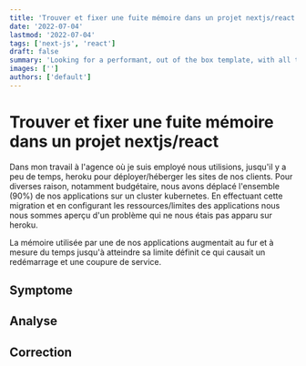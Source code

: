 ```yaml
---
title: 'Trouver et fixer une fuite mémoire dans un projet nextjs/react'
date: '2022-07-04'
lastmod: '2022-07-04'
tags: ['next-js', 'react']
draft: false
summary: 'Looking for a performant, out of the box template, with all the best in web technology to support your blogging needs? Checkout the Tailwind Nextjs Starter Blog template.'
images: ['']
authors: ['default']
---
```



# Trouver et fixer une fuite mémoire dans un projet nextjs/react

Dans mon travail à l'agence où je suis employé nous utilisions, jusqu'il y a peu de temps, heroku pour déployer/héberger les sites de nos clients. Pour diverses raison, notamment budgétaire, nous avons déplacé l'ensemble (90%) de nos applications sur un cluster kubernetes. En effectuant cette migration et en configurant les ressources/limites des applications nous nous sommes aperçu d'un problème qui ne nous étais pas apparu sur heroku. 

La mémoire utilisée par une de nos applications augmentait au fur et à mesure du temps jusqu'à atteindre sa limite définit ce qui causait un redémarrage et une coupure de service.

## Symptome


## Analyse

## Correction

